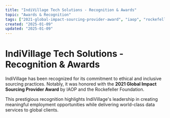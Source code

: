 ```yaml
---
title: "IndiVillage Tech Solutions - Recognition & Awards"
topic: "Awards & Recognition"
tags: ["2021-global-impact-sourcing-provider-award", "iaop", "rockefeller-foundation", "impact-sourcing", "ethical-sourcing", "inclusive-sourcing", "employment-opportunities", "world-class-data-services", "global-clients"]
created: "2025-01-09"
updated: "2025-01-09"
---
```


# IndiVillage Tech Solutions - Recognition & Awards

IndiVillage has been recognized for its commitment to ethical and inclusive sourcing practices. Notably, it was honored with the **2021 Global Impact Sourcing Provider Award** by IAOP and the Rockefeller Foundation.

This prestigious recognition highlights IndiVillage's leadership in creating meaningful employment opportunities while delivering world-class data services to global clients.